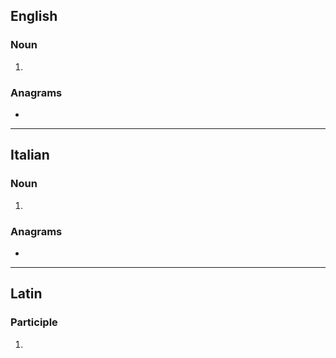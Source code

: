 ==English==

===Noun===
{{head|en|noun form}}

# {{plural of|en|velatura}}

===Anagrams===
* {{anagrams|en|a=aeelrtuv|Revuelta}}

----

==Italian==

===Noun===
{{head|it|noun plural form|g=f}}

# {{plural of|it|velatura}}

===Anagrams===
* {{l|it|levature}}

----

==Latin==

===Participle===
{{la-part-form|vēlātūre}}

# {{inflection of|la|vēlātūrus||voc|m|s}}
